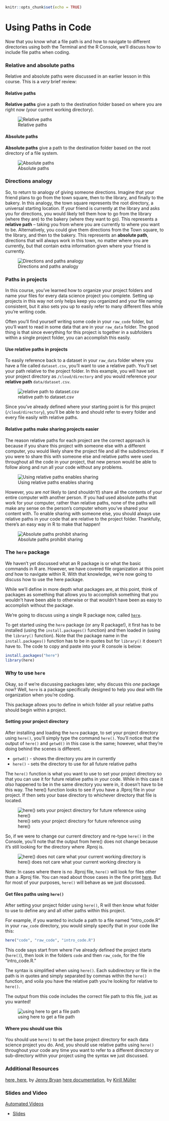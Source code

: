 

```r
knitr::opts_chunk$set(echo = TRUE)
```

# Using Paths in Code

Now that you know what a file path is and how to navigate to different directories using both the Terminal and the R Console, we'll discuss how to include file paths when coding.

### Relative and absolute paths

Relative and absolute paths were discussed in an earlier lesson in this course. This is a *very* brief review:

#### Relative paths

**Relative paths** give a path to the destination folder based on where you are right now (your current working directory).


![Relative paths](https://docs.google.com/presentation/d/18hkG4zMtlD5c6RUC2yzKG90sl1_zMT3b6D84qGvR1mQ/export/png?id=18hkG4zMtlD5c6RUC2yzKG90sl1_zMT3b6D84qGvR1mQ&pageid=g3aa9ae33ea_0_0)

#### Absolute paths

**Absolute paths** give a path to the destination folder based on the root directory of a file system.


![Absolute paths](https://docs.google.com/presentation/d/18hkG4zMtlD5c6RUC2yzKG90sl1_zMT3b6D84qGvR1mQ/export/png?id=18hkG4zMtlD5c6RUC2yzKG90sl1_zMT3b6D84qGvR1mQ&pageid=g3aa9ae33ea_0_39)


### Directions analogy

So, to return to analogy of giving someone directions. Imagine that your friend plans to go from the town square, then to the library, and finally to the bakery. In this analogy, the town square represents the root directory, a universal starting location. If your friend is currently at the library and asks you for directions, you would likely tell them how to go from the library (where they are) to the bakery (where they want to go). This represents a **relative path** -- taking you from where you are currently to where you want to be. Alternatively, you could give them directions from the Town square, to the library, and then to the bakery. This represents an **absolute path**, directions that will always work in this town, no matter where you are currently, but that contain extra information given where your friend is currently.


![Directions and paths analogy](https://docs.google.com/presentation/d/18hkG4zMtlD5c6RUC2yzKG90sl1_zMT3b6D84qGvR1mQ/export/png?id=18hkG4zMtlD5c6RUC2yzKG90sl1_zMT3b6D84qGvR1mQ&pageid=g3aa9ae33ea_0_151)

### Paths in projects

In this course, you've learned how to organize your project folders and name your files for every data science project you complete. Setting up projects in this way not only helps keep you organized and your file naming consistent, but it also sets you up to easily refer to many different files while you're writing code.

Often you'll find yourself writing some code in your `raw_code` folder, but you'll want to read in some data that are in your `raw_data` folder. The good thing is that since everything for this project is together in a subfolders within a single project folder, you can accomplish this easily.

#### Use relative paths in projects

To easily reference back to a dataset in your `raw_data` folder where you have a file called `dataset.csv`, you'll want to use a relative path. You'll set your path relative to the project folder. In this example, you will have set your project directory as `/cloud/directory` and you would reference your **relative path** `data/dataset.csv`.


![relative path to dataset.csv](https://docs.google.com/presentation/d/18hkG4zMtlD5c6RUC2yzKG90sl1_zMT3b6D84qGvR1mQ/export/png?id=18hkG4zMtlD5c6RUC2yzKG90sl1_zMT3b6D84qGvR1mQ&pageid=g3aa9ae33ea_0_227)

Since you've already defined where your starting point is for this project (`/cloud/directory`), you'll be able to and should refer to every folder and every file easily with relative paths.

#### Relative paths make sharing projects easier

The reason relative paths for each project are the correct approach is because if you share this project with someone else with a different computer, you would likely share the project file and all the subdirectories. If you were to share this with someone else and relative paths were used throughout all the code in your project, that new person would be able to follow along and run all your code without any problems.


![Using relative paths enables sharing](https://docs.google.com/presentation/d/18hkG4zMtlD5c6RUC2yzKG90sl1_zMT3b6D84qGvR1mQ/export/png?id=18hkG4zMtlD5c6RUC2yzKG90sl1_zMT3b6D84qGvR1mQ&pageid=g3aa9ae33ea_0_268)

However, you are *not* likely to (and shouldn't!) share all the contents of your entire computer with another person. If you had used absolute paths that work for your computer, rather than relative paths, none of the paths will make any sense on the person's computer whom you've shared your content with. To enable sharing with someone else, you should always use relative paths in your code that are relative to the project folder. Thankfully, there's an easy way in R to make that happen!


![Absolute paths prohibit sharing](https://docs.google.com/presentation/d/18hkG4zMtlD5c6RUC2yzKG90sl1_zMT3b6D84qGvR1mQ/export/png?id=18hkG4zMtlD5c6RUC2yzKG90sl1_zMT3b6D84qGvR1mQ&pageid=g3aa9ae33ea_0_305)

### The `here` package  

We haven't yet discussed what an R package is or what the basic commands in R are. However, we have covered file organization at this point *and* how to navigate within R. With that knowledge, we're now going to discuss how to use the here package.

While we'll define in more depth what packages are, at this point, think of packages as something that allows you to accomplish something that you wouldn't have been able to otherwise or that wouldn't have been as easy to accomplish without the package.

We're going to discuss using a single R package now, called [`here`](https://github.com/r-lib/here).

To get started using the `here` package (or any R package!), it first has to be installed (using the `install.packages()` function) and then loaded in (using the `library()` function). Note that the package name in the `install.packages()` function has to be in quotes but for `library()` it doesn't have to. The code to copy and paste into your R console is below:

```r
install.packages("here")
library(here)
```

### Why to use `here`

Okay, so if we're discussing packages later, why discuss this *one* package now? Well, `here` is a package specifically designed to help you deal with file organization when you're coding.  

This package allows you to define in which folder all your relative paths should begin within a project.

#### Setting your project directory

After installing and loading the `here` package, to set your project directory using `here()`, you'll simply type the command `here()`. You'll notice that the output of `here()` and `getwd()` in this case is the same; however, what they're doing behind the scenes is different.

* `getwd()` - shows the directory you are in currently
* `here()` - sets the directory to use for all future relative paths

The `here()` function is what you want to use to set your project directory so that you can use it for future relative paths in your code. While in this case it *also* happened to be in the same directory you were in, it doesn't have to be this way. The here() function looks to see if you have a .Rproj file in your project. If then sets your base directory to whichever directory that file is located.


![here() sets your project directory for future reference using here()](https://docs.google.com/presentation/d/18hkG4zMtlD5c6RUC2yzKG90sl1_zMT3b6D84qGvR1mQ/export/png?id=18hkG4zMtlD5c6RUC2yzKG90sl1_zMT3b6D84qGvR1mQ&pageid=g3aa9ae33ea_0_427)

So, if we were to change our current directory and re-type `here()` in the Console, you'll note that the output from here() does not change because it's still looking for the directory where .Rproj is.



![here() does not care what your current working directory is](https://docs.google.com/presentation/d/18hkG4zMtlD5c6RUC2yzKG90sl1_zMT3b6D84qGvR1mQ/export/png?id=18hkG4zMtlD5c6RUC2yzKG90sl1_zMT3b6D84qGvR1mQ&pageid=g3aa9ae33ea_0_494)

Note: In cases where there is no .Rproj file, `here()` will look for files other than a .Rproj file. You can read about those cases in the fine print [here](https://github.com/jennybc/here_here#the-fine-print). But for most of your purposes, `here()` will behave as we just discussed.


#### Get files paths using `here()`

After setting your project folder using `here()`, R will then know what folder to use to define any and all other paths within this project.

For example, if you wanted to include a path to a file named "intro_code.R" in your `raw_code` directory, you would simply specify that in your code like this:

```r
here("code", "raw_code", "intro_code.R")
```

This code says start from where I've already defined the project starts (`here()`), then look in the folders `code` and then `raw_code`, for the file "intro_code.R."

The syntax is simplified when using `here()`. Each subdirectory or file in the path is in quotes and simply separated by commas within the `here()` function, and voila you have the relative path you're looking for relative to `here()`.

The output from this code includes the correct file path to this file, just as you wanted!


![using here to get a file path](https://docs.google.com/presentation/d/18hkG4zMtlD5c6RUC2yzKG90sl1_zMT3b6D84qGvR1mQ/export/png?id=18hkG4zMtlD5c6RUC2yzKG90sl1_zMT3b6D84qGvR1mQ&pageid=g3aa9ae33ea_0_0)


#### Where you should use this

You should use `here()` to set the base project directory for each data science project you do. And, you should use relative paths using `here()` throughout your code any time you want to refer to a different directory or sub-directory within your project using the syntax we just discussed.

### Additional Resources

[here, here](https://github.com/jennybc/here_here), by [Jenny Bryan](https://www.stat.ubc.ca/~jenny/)
[here documentation](https://github.com/r-lib/here), by [Kirill Müller](https://github.com/krlmlr)

### Slides and Video

[Automated Videos](https://www.youtube.com/watch?v=Z5DvS7TLuEg)

* [Slides](https://docs.google.com/presentation/d/18hkG4zMtlD5c6RUC2yzKG90sl1_zMT3b6D84qGvR1mQ/edit?usp=sharing)
